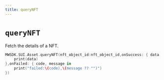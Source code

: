 ```yaml
---
title: queryNFT
---
```


# `queryNFT`
Fetch the details of a NFT.

```swift
MWSDK.SUI.Asset.queryNFT(nft_object_id:nft_object_id,onSuccess: { data in
    print(data)
},onFailed: { code, message in
    print("failed:\(code),\(message ?? "")")
})
```